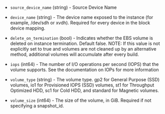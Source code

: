 <!-- Code generated from the comments of the RootBlockDevice struct in builder/amazon/ebssurrogate/root_block_device.go; DO NOT EDIT MANUALLY -->

- `source_device_name` (string) - Source Device Name
- `device_name` (string) - The device name exposed to the instance (for
  example, /dev/sdh or xvdh). Required for every device in the block
  device mapping.

- `delete_on_termination` (bool) - Indicates whether the EBS volume is
  deleted on instance termination. Default false. NOTE: If this
  value is not explicitly set to true and volumes are not cleaned up by
  an alternative method, additional volumes will accumulate after every
  build.

- `iops` (int64) - The number of I/O operations per second (IOPS) that
  the volume supports. See the documentation on
  IOPs
  for more information

- `volume_type` (string) - The volume type. gp2 for General Purpose
  (SSD) volumes, io1 for Provisioned IOPS (SSD) volumes, st1 for
  Throughput Optimized HDD, sc1 for Cold HDD, and standard for
  Magnetic volumes.

- `volume_size` (int64) - The size of the volume, in GiB. Required if
  not specifying a snapshot_id.
